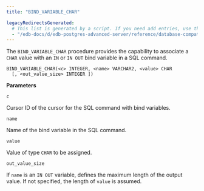 ```yaml
---
title: "BIND_VARIABLE_CHAR"

legacyRedirectsGenerated:
  # This list is generated by a script. If you need add entries, use the `legacyRedirects` key.
  - "/edb-docs/d/edb-postgres-advanced-server/reference/database-compatibility-for-oracle-developers-built-in-package-guide/13/bind_variable_char.html"
---
```


The `BIND_VARIABLE_CHAR` procedure provides the capability to associate a `CHAR` value with an `IN` or `IN OUT` bind variable in a SQL command.

```text
BIND_VARIABLE_CHAR(<c> INTEGER, <name> VARCHAR2, <value> CHAR
  [, <out_value_size> INTEGER ])
```

**Parameters**

`c`

 Cursor ID of the cursor for the SQL command with bind variables.

`name`

 Name of the bind variable in the SQL command.

`value`

 Value of type `CHAR` to be assigned.

`out_value_size`

 If `name` is an `IN OUT` variable, defines the maximum length of the output value. If not specified, the length of `value` is assumed.
